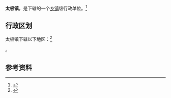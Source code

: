 {{中国乡级行政区|62/29/23/102/000}}

'''太极镇'''，是{{PRC admin/fullname|62/29/23/102/000|3}}下辖的一个[[乡镇|乡镇]]级行政单位。<ref>{{PRC admin/ref sgc|{{PRC admin/parent|62/29/23/102/000}}}}</ref>

== 行政区划 ==

太极镇下辖以下地区：<ref>{{PRC admin/ref sgc|62/29/23/102/000}}</ref>

{{PRC admin/children|62/29/23/102/000}}。

== 参考资料 ==

{{reflist}}

{{行政区划小作品}}
{{PRC admin/navcat|62/29/23/102/000}}